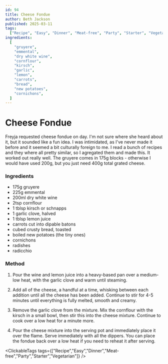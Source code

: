 ```yaml
---
id: 94
title: Cheese Fondue
author: Beth Jackson
published: 2025-03-11
tags:
  ["Recipe", "Easy", "Dinner", "Meat-free", "Party", "Starter", "Vegetarian"]
ingredients:
  [
    "gruyere",
    "emmental",
    "dry white wine",
    "cornflour",
    "kirsch",
    "garlic",
    "lemon",
    "carrots",
    "bread",
    "new potatoes",
    "cornichons",
  ]
---
```


# Cheese Fondue

<BlogTextWrapper>

Freyja requested cheese fondue on day. I'm not sure where she heard about it, but it sounded like a fun idea. I was intimidated, as I've never made it before and it seemed a bit culturally foreign to me. I read a bunch of recipes and they where all pretty similar, so I agregated them and made this. It worked out really well. The gruyere comes in 175g blocks - otherwise I would have used 200g, but you just need 400g total grated cheese.

</BlogTextWrapper>

<BlogTextWrapper>

### Ingredients

- 175g gruyere
- 225g emmental
- 200ml dry white wine
- 2tsp cornflour
- 1 tblsp kirsch or schnapps
- 1 garlic clove, halved
- 1 tblsp lemon juice
- carrots cut into dipable batons
- cubed crusty bread, toasted
- boiled new potatoes (the tiny ones)
- cornichons
- radishes
- radicchio

### Method

1. Pour the wine and lemon juice into a heavy-based pan over a medium-low heat, with the garlic clove and warm until steaming.

2. Add all of the cheese, a handful at a time, whisking between each addition until all the cheese has been added. Continue to stir for 4-5 minutes until everything is fully melted, smooth and creamy.

3. Remove the garlic clove from the mixture. Mix the cornflour with the kirsch in a small bowl, then stir this into the cheese mixture. Continue to cook over a low heat for a minute more.

4. Pour the cheese mixture into the serving pot and immediately place it over the flame. Serve immediately with all the dippers. You can place the fondue back over a low heat if you need to reheat it after serving.

</BlogTextWrapper>

<ClickableTags tags={["Recipe","Easy","Dinner","Meat-free","Party","Starter","Vegetarian"]} />
